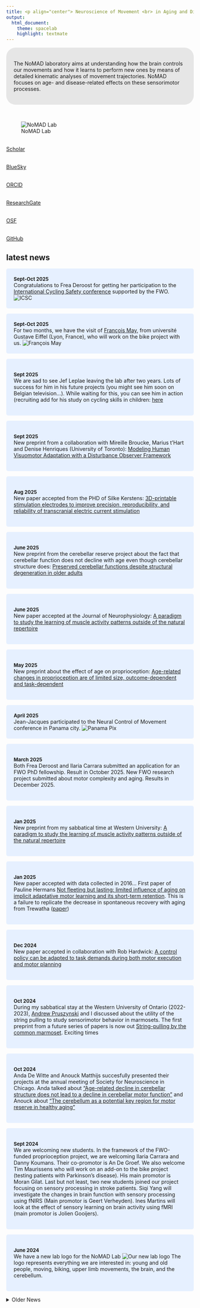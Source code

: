 ```yaml
---
title: <p align="center"> Neuroscience of Movement <br> in Aging and Disease (NoMAD) laboratory </p>
output:
  html_document:
    theme: spacelab
    highlight: textmate
---
```

<style>
div.intro { background-color:#e6e6e6; border-radius: 25px; padding: 20px;}
</style>
<div class = "intro">
The NoMAD laboratory aims at understanding how the brain controls our movements and how it learns to perform new ones by means of detailed kinematic analyses of movement trajectories. NoMAD focuses on age- and disease-related effects on these sensorimotor processes.
</div>
<br>

<link rel="stylesheet" href="https://cdnjs.cloudflare.com/ajax/libs/font-awesome/4.7.0/css/font-awesome.min.css">
<link rel="stylesheet" href="https://cdn.rawgit.com/jpswalsh/academicons/master/css/academicons.min.css">
<style>
p.ex1{
    padding-left: 15%;
}
#more {display: none;}
</style>

<div class = "col-md-2">

![NoMAD Lab](images/LabLogo.png)

<a href="http://scholar.google.com/citations?user=Xfy7g78AAAAJ&hl=en">
<i style="color:  #4c9fec;" class="ai ai-google-scholar ai-3x" ></i>
</br>Scholar
</a>
<br>

<a href="https://bsky.app/profile/jjodx.bsky.social">
<i style="color:  #4c9fec;" class="fa fa-twitter fa-3x" ></i>
</br>BlueSky
</a>
<br>

<a href="https://orcid.org/0000-0002-4603-7939">
<i style="color: #4c9fec;" class="ai ai-orcid ai-3x" ></i>
</br>ORCID
</a>
<br>

<a href="https://www.researchgate.net/profile/Jj_Orban">
<i style="color: #4c9fec;" class="ai ai-researchgate ai-3x" ></i>
</br>ResearchGate
</a>
<br>

<a href="https://osf.io/2pgq5/">
<i style="color: #4c9fec;" class="ai ai-osf ai-3x" ></i>
</br>OSF
</a>
<br>

<a href="https://github.com/jjodx">
<i style="color: #4c9fec;" class="fa fa-github fa-3x" ></i>
</br>GitHub
</a>
<br>

</div>

<div class = "col-md-7">
## latest news

<p class="ex1">
<style>
div.blue { background-color:#e6f0ff; border-radius: 5px; padding: 20px;}
</style>


<div class = "blue">
<font size="2"> **Sept-Oct 2025** </font><br>
Congratulations to Frea Deroost for getting her participation to the [International Cycling Safety conference](https://icsc2025.net/) supported by the FWO.
![ICSC](images/icsc.png)</div>
<p>


<div class = "blue">
<font size="2"> **Sept-Oct 2025** </font><br>
For two months, we have the visit of [François May](https://pagespro.univ-gustave-eiffel.fr//francois-may?lang=fr&no_cache=1), from université Gustave Eiffel (Lyon, France), who will work on the bike project with us. 
![François May](images/photo_fm.jpg)</div>
<p>
<div class = "blue">
<font size="2"> **Sept 2025** </font><br>
We are sad to see Jef Leplae leaving the lab after two years. Lots of success for him in his future projects (you might see him soon on Belgian television...). While waiting for this, you can see him in action (recruiting add for his study on cycling skills in children: [here](https://www.youtube.com/watch?v=GxPIdV9787w)
</div>
<p>
<div class = "blue">
<font size="2"> **Sept 2025** </font><br>
New preprint from a collaboration with Mireille Broucke, Marius t'Hart and Denise Henriques (University of Toronto): [Modeling Human Visuomotor Adaptation with a Disturbance Observer Framework](https://www.biorxiv.org/content/10.1101/2025.09.01.673530v1.abstract)
</div>
<p>
<div class = "blue">
<font size="2"> **Aug 2025** </font><br>
New paper accepted from the PHD of Silke Kerstens: [3D-printable stimulation electrodes to improve precision, reproducibility, and reliability of transcranial electric current stimulation](https://www.sciencedirect.com/science/article/pii/S1388245725008338)
</div>
<p>
<div class = "blue">
<font size="2"> **June 2025** </font><br>
New preprint from  the cerebellar reserve project about the fact that cerebellar function does not decline with age even though cerebellar structure does: [Preserved cerebellar functions despite structural degeneration in older adults](https://www.biorxiv.org/content/10.1101/2025.06.18.660418v2.abstract)
</div>
<p>
<div class = "blue">
<font size="2"> **June 2025** </font><br>
New paper accepted at the Journal of Neurophysiology: [A paradigm to study the learning of muscle activity patterns outside of the natural repertoire](https://journals.physiology.org/doi/full/10.1152/jn.00088.2025)
</div>
<p>
<div class = "blue">
<font size="2"> **May 2025** </font><br>
New preprint about the effect of age on proprioception: [Age-related changes in proprioception are of limited size, outcome-dependent and task-dependent](https://www.biorxiv.org/content/10.1101/2025.05.22.655043v2)
</div>
<p>
<div class = "blue">
<font size="2"> **April 2025** </font><br>
Jean-Jacques participated to the Neural Control of Movement conference in Panama city.
![Panama Pix](images/panama.jpg) </div>
<p>
<p>
<div class = "blue">
<font size="2"> **March 2025** </font><br>
Both Frea Deroost and Ilaria Carrara submitted an application for an FWO PhD fellowship. Result in October 2025. New FWO research project submitted about motor complexity and aging. Results in December 2025.
</div>
<p>
<p>
<div class = "blue">
<font size="2"> **Jan 2025** </font><br>
New preprint from my sabbatical time at Western University: [A paradigm to study the learning of muscle activity patterns outside of the natural repertoire](https://www.biorxiv.org/content/10.1101/2025.02.13.638098v1.abstract)
</div>
<p>
<div class = "blue">
<font size="2"> **Jan 2025** </font><br>
New paper accepted with data collected in 2016... First paper of Pauline Hermans [Not fleeting but lasting: limited influence of aging on implicit adaptative motor learning and its short-term retention](https://journals.physiology.org/doi/abs/10.1152/jn.00412.2024). This is a failure to replicate the decrease in spontaneous recovery with aging from Trewatha ([paper](https://pubmed.ncbi.nlm.nih.gov/25274819/))
</div>
<p>
<div class = "blue">
<font size="2"> **Dec 2024** </font><br>
New paper accepted in collaboration with Rob Hardwick: [A control policy can be adapted to task demands during both motor execution and motor planning](https://journals.physiology.org/doi/abs/10.1152/jn.00410.2023)
</div>
<p>
<div class = "blue">
<font size="2"> **Oct 2024** </font><br>
During my sabbatical stay at the Western University of Ontario (2022-2023), [Andrew Pruszynski](https://www.pruszynskilab.com/) and I discussed about the utility of the string pulling to study sensorimotor behavior in marmosets. The first preprint from a future series of papers is now out [String-pulling by the common marmoset](https://www.biorxiv.org/content/10.1101/2024.10.25.620352v1.abstract). Exciting times
</div>
<p>
<div class = "blue">
<font size="2"> **Oct 2024** </font><br>
Anda De Witte and Anouck Matthijs succesfully presented their projects at the annual meeting of Society for Neuroscience in Chicago. Anda talked about ["Age-related decline in cerebellar structure does not lead to a decline in cerebellar motor function"](https://www.abstractsonline.com/pp8/#!/20433/presentation/27731) and Anouck about ["The cerebellum as a potential key region for motor reserve in healthy aging"](https://www.abstractsonline.com/pp8/#!/20433/presentation/27730)
</div>
<p>
<div class = "blue">
<font size="2"> **Sept 2024** </font><br>
We are welcoming new students. In the framework of the FWO-funded proprioception project, we are welcoming Ilaria Carrara and Danny Koumans. Their co-promotor is An De Groef. We also welcome Tim Maurissens who will work on an add-on to the bike project (testing patients with Parkinson's disease). His main promotor is Moran Gilat. Last but not least, two new students joined our project focusing on sensory processing in stroke patients. Siqi Yang will investigate the changes in brain function with sensory processing using fNIRS (Main promotor is Geert Verheyden). Ines Martins will look at the effect of sensory learning on brain activity using fMRI (main promotor is Jolien Gooijers).
</div>
<p>
<div class = "blue">
<font size="2"> **June 2024** </font><br>
We have a new lab logo for the NoMAD Lab
![Our new lab logo](images/LabLogo.png)
The logo represents everything we are interested in: young and old people, moving, biking, upper limb movements, the brain, and the cerebellum.
</div>

<p>
<!--  source collapsible elements: https://gist.github.com/pierrejoubert73/902cc94d79424356a8d20be2b382e1ab -->

<details>
  <summary>Older News</summary>
<div class = "blue">
<font size="2"> **May 2024** </font><br>
Anouck Matthijs and Anda De Witte have completed the data collection for our FWO-funded research project on "Is there a motor reserve in the cerebellum". The datasets includes a variety of cognitive, motor and proprioception tasks and some structural neuroimaging on **50 young adult, 80 older adults and 30 80+ adults**. What a feat!!!
</div>

<p>
<div class = "blue">
<font size="2"> **April 2024** </font><br>
We had two visitors this month. [Josh Cashaback](https://joshcashaback.weebly.com/) came right after NCM and gave a talk on **"Movements reflect decision deliberation"**.
<br>
<br>
[Caroline Nettekoven](https://www.caroline-nettekoven.com/) followed a few days later and presented her work on an atlas for the cerebellum **"Navigating the cerebellum: A hierarchical functional atlas for individual precision mapping"**
</div>

<p>
<div class = "blue">
<font size="2"> **April 2024** </font><br>
Some members of the lab (Anouck, Anda, Jef, Frea and JJ have travelled to Dubrovnik in Croatia for the [Neural control of movement society meeting](https://ncm-society.org/). Anda presented a poster entitled **"Reaching and Speech Adaptation in Healthy Young, Old and Older Old Adults"**. Anouck's poster was about **"Exploring physical resilience during healthy aging: insights from an inter-joint coordination task"**. Jean-Jacques was also involved in three other posters based on work done during his sabbatical at Western University. One presented by Ali Ghavampour entitled **"What Makes Some Chords hard to Play? Exploring the Role of Muscle Synergies, Biomechanical and Cogni􀀗ve Factors"** (with Andrew Pruzynski and Jörn Diedrichsen), one by Mike Karkuszewski **"Characterizing marmoset forelimb coordination in string-pulling"** and the third one was presented by Mathilde Bertrand **"String-pulling behavior in the aging marmoset"**
</div>

<p>
<div class = "blue">
<font size="2"> **March 2024** </font><br>
The review paper written with Jörn Diedrichsen on the diversity of function of the cerebellum has been accepted for publication in Current Opinion in Behavioral Sciences. The paper is entitled [Diversity of the nature of input and output signals in the cerebellum suggests a diversity of function](https://www.sciencedirect.com/science/article/pii/S2352154624000378).
</div>

<p>
<div class = "blue">
<font size="2"> **Feb 2024** </font><br>
The preprint of Pauline and Koen [Not fleeting but lasting: Limited influence of aging on implicit adaptative motor learning and its short-term retention](https://www.biorxiv.org/content/10.1101/2023.08.30.555501v1) has been positively recommended by the [PeerCommunity in Health and Movement Sciences](https://healthmovsci.peercommunityin.org/). Recommendation reads like : [*"A main strength of the current paper is the rigor applied to testing this question. The authors provide robust, converging evidence from multiple analyses and statistical methods, and control for confounds both statistically and experimentally."*](https://healthmovsci.peercommunityin.org/articles/rec?id=40).
</div>

<p>
<div class = "blue">
<font size="2"> **Dec 2023** </font><br>
The Funds for Flemish Research (FWO) has awarded a new project grant to the lab. This project in collaboration with [An De Groef](https://www.kuleuven.be/wieiswie/nl/person/00086923) is entitled **Multifaceted approach to investigate position sense in health and disease**. We will be recruiting two PhD students to work on this project. Contact me if you are interested in working on that topic. </div>
<br>

<p>
<div class = "blue">
<font size="2"> **Nov 2023** </font><br>
Two new papers just accepted. First one is led by [Lisa Decraene](https://orcid.org/0000-0002-9604-7027) and in collaboration with [Hilde Feys](http://orcid.org/0000-0002-8025-4910) on bimanual coordination in 50 typically-developing children and 50 children with cerebral palsy: **In-depth quantification of bimanual coordination using the Kinarm exoskeleton robot in children with unilateral cerebral palsy**. The second is the last paper from the PhD thesis of [Veerle de Rond](http://orcid.org/0000-0002-2046-2566) (Promotor is [Alice Nieuwboer](http://orcid.org/0000-0003-1193-6229)) and has been accepted in Scientific report: **Neural correlates of weight-shift training in older adults: a randomized controlled study**.  </div>

<p>
<div class = "blue">
<font size="2"> **Oct 2023** </font><br>
New preprint with [Rob Hardwick](http://bas-lab.org/group/): [A control policy can be adapted to task demands during both motor execution and motor planning](https://biorxiv.org/cgi/content/short/2023.10.16.562495v1) </div>
<br>

<p>
<div class = "blue">
<font size="2"> **Sept 2023** </font><br>
Congratulations to Pauline Hermans and Koen Vandevoorde for the preprint entitled [Not fleeting but lasting: Limited influence of aging on implicit adaptative motor learning and its short-term retention](https://www.biorxiv.org/content/10.1101/2023.08.30.555501v1). This preprint has been submitted to the [PeerCommunity in Health and Movement Sciences](https://healthmovsci.peercommunityin.org/)  </div>
<br>

<p>
<div class = "blue">
<font size="2"> **Sept 2023** </font><br>
Congratulations to Leen Saenen whose paper entitled [The differential effect of age on upper limb sensory processing, proprioception and motor function](https://journals.physiology.org/doi/abs/10.1152/jn.00364.2022) has been accepted at Journal of Neurophysiology  </div>
<br>
<p>
<div class = "blue">
<font size="2"> **Sept 2023** </font><br>
We welcome Frea Deroost and Jef Leplae to the team. They will work on the MAESTRO project where they will investigate the effect of aging on bike abilities. Co-promotor is Friedl De Groote. </div>
<br>
<p>
<div class = "blue">
<font size="2"> **Summer 2023** </font><br>
2023 will be an amazing year in terms of paper as several projects are being completed and papers accepted. Veerle De Rond has a third paper accepted on muscle activity of lower back muscles during weight-shifting: [ *Lower back muscle activity during weight-shifting is affected by ageing and dual-tasking*](https://www.sciencedirect.com/science/article/pii/S0531556523001924). Britt Vandoorent has a first PhD paper accepted: [*Effect of transcranial direct current stimulation on learning in older adults with and without Parkinson’s disease: A systematic review with meta-analysis*](https://www.sciencedirect.com/science/article/pii/S0278262623001306), Finally, the preprint with the group of Konstantina Kilteni has been accepted at JNeurophysiology: [*Aging exerts a limited influence on the perception of self-generated and externally generated touch*](https://journals.physiology.org/doi/abs/10.1152/jn.00145.2023?journalCode=jn). Congrats to all those involved.
</div>
<br>
<p>
<div class = "blue">
<font size="2"> **May 2023** </font><br>
Our C2-project entitled _MAeSTRO: neuro-Musculosketetal ASsessement and Training of Older adults for safe (e-)cycling_ has been awarded. Two new PhD-students will be recruited. This is a collaboration with my colleagues Friedl De Groote and Jannique Van Uffelen.
</div>
<br>
<p>
<div class = "blue">
<font size="2"> **May 2023** </font><br>
New meta-science paper issued from an online collaboration and led by Olivier Corneille (UCLouvain, Belgium): [*Point of View: Beware ‘persuasive communication devices’ when writing and reading scientific articles*](https://elifesciences.org/articles/88654). Twitter thread [here](https://twitter.com/opatcorneille/status/1661766688998666240?s=20)
</div>
<br>

<p>
<div class = "blue">
<font size="2"> **May 2023** </font><br>
New paper led by Sanne Broeder: [*A smartphone-based tapping task as a marker of medication response in Parkinson’s Disease: a proof-of-concept study*](https://link.springer.com/article/10.1007/s00702-023-02659-w).
</div>
<br>

<p>
<div class = "blue">
<font size="2"> **May 2023** </font><br>
New paper led by Veerle de Rond: [*Test-retest reliability of functional near-infrared spectroscopy during a finger-tapping and postural task in healthy older adults*](https://www.spiedigitallibrary.org/journals/neurophotonics/volume-10/issue-02/025010/Test-retest-reliability-of-functional-near-infrared-spectroscopy-during-a/10.1117/1.NPh.10.2.025010.full).
</div>
<br>

<p>
<div class = "blue">
<font size="2"> **May 2023** </font><br>
Congratulations to Veerle de Rond for her PhD thesis entitled [Shifting the gear on shifting weight: behavioral, neural and neuromuscular correlates of ageing](https://lirias.kuleuven.be/4079409?limo=0). Her main promotor is Alice Nieuwboer.
</div>
<br>

<p>
<div class = "blue">
<font size="2"> **April 2023** </font><br>
Just back from the NCM conference in Victoria where we talked about our research. Anouck Matthijs presented a poster entitled " __Can physical resilience explain the variability in age-related changes in motor function?__ ". Anda De witte had a poster on " __Cerebellum-Dependent Motor Prediction and Adaptation in Healthy Old Adults versus Young Adults__ ". The poster of Stien Van De Plas was about " __Aging is detrimental to sensory function. Or is it? Let's have a look at touch and proprioception.__ ". Finally, JJ organized a panel session on " __Age- and disease-related changes in the cerebellum impact motor function__ ". Other speakers included  Di Cao (Hopkins), Jovin Jacobs (Champalimaud) and Alanna Watt (Mc Gill). JJO gave a talk entiteld "__Is there a cerebellar motor reserve__ ".
</div>
<br>



<p>
<div class = "blue">
<font size="2"> **March 2023** </font><br>
New preprint led by Lili Timar from the team of Konstantina Kilteni: [*Aging exerts a limited influence on the perception of self-generated and externally generated touch*](https://www.biorxiv.org/content/10.1101/2023.04.05.535662v1). It was a real pleasure to collaborate with them on this topic. This is a very strong paper methodologically (high sample size, pre-registered).
</div>
<br>

<p>
<div class = "blue">
<font size="2"> **March 2023** </font><br>
New paper led by Sanne Broeder: [*Transcranial direct current stimulation enhances motor learning in Parkinson’s disease: a randomized controlled trial*](https://link.springer.com/article/10.1007/s00415-023-11669-3).
</div>
<br>

<p>
<div class = "blue">
<font size="2"> **December 2022** </font><br>
Congratulations to Leen Saenen for defending her PhD entitled: *Upper limb sensory processing: development of a robotic paradigm*.
</div>
<br>

<div class = "blue">
<font size="2"> **Nov 2022** </font><br>
Congratulations to Silke Kerstens for a new paper: [A novel tDCS control condition using optimized anesthetic gel to block peripheral nerve input](https://www.frontiersin.org/articles/10.3389/fneur.2022.1049409/full). First of a series with [Myles McLaughlin](https://gbiomed.kuleuven.be/english/research/50000666/50000672/people/members/00043883) </div>
<br>


<div class = "blue">
<font size="2"> **Nov 2022** </font><br>
Take-over of Twitter by EM did not please many people including me... Therefore, I am tweeting less and tooting more. You can find me at [@jjodx@fediscience.org](https://fediscience.org/@jjodx) </div>
<br>

<div class = "blue">
<font size="2"> **July 2022** </font><br>
Congratulations to Leen Saenen for her first first-author paper on sensory processing/haptic perception in stroke patients: [Development and Validation of a Novel Robot-Based Assessment of Upper Limb Sensory Processing in Chronic Stroke](https://www.mdpi.com/2076-3425/12/8/1005). First joint paper with my colleague [Geert Verheyden](https://www.kuleuven.be/wieiswie/en/person/00029759)<br>
Leen also has a new preprint on the effect of age on haptic perception : [The differential effect of age on upper limb sensory processing, proprioception and motor function](https://www.biorxiv.org/content/10.1101/2022.08.26.505430v1)</div>
<br>

<div class = "blue">
<font size="2"> **summer 2022** </font><br>
JJ goes to Canada for his sabbatical until summer 2023. He will work with Andrew Pruszynski, Joern Diedrichsen and Paul Gribble at Western University (London,ON, Canada)
</div>
<br>

<div class = "blue">
<font size="2"> **May-June 2022** </font><br>
Bike project will not be funded by an internal grant of KU Leuven, at least not this year. But comments are encouraging and give us food for thoughts. It's rejection season, no fellowship from FWO to Anouck either (not yet ;-) )
</div>
<br>

<div class = "blue">
<font size="2"> **1st of May 2022** </font><br>
 We are sad to see Matheus Maia Pacheco leaving our group but we wish a lot of success for his new adventure as an assistant Professor at the University of Porto in Portugal.
</div>
<br>

<div class = "blue">
<font size="2"> **March-April 2022** </font><br>
Many grants and fellowship were submitted:

-   application for a FWO PhD fellowship for Anouck Mathijs
-   senior FWO research project with An De Groef
-   C2 internal grant on the bike project with Friedl De Groote, Jannique Van Uffelen and Kathrin Gerling.
</div>
<br>

<div class = "blue">
<font size="2"> **March 2022** </font><br>
The first pre-print of our bike project with Maarten Afschrift, Anouck Mathijs and Friedl De Groote is out: [Turning the head while biking makes older people lose cycling direction and balance](https://doi.org/10.1101/2022.03.01.481993)
</div>
<br>

<div class = "blue">
<font size="2"> **November 2021** </font><br>
Just before Christmas, the first paper of Manasa Parthasharathy has been accepted for publication at the Journal of Neuropshysiology: [Increased upper-limb sensory attenuation with age](https://journals.physiology.org/doi/abs/10.1152/jn.00558.2020)
</div>
<br>

<div class = "blue">
<font size="2"> **November 2021** </font><br>
We waved goodbye to Manasa Parthasharathy who became Business Development Manager at icometrix 
</div>
<br>

<div class = "blue">
<font size="2"> **Summer 2021** </font><br>
Our team is growing. We welcome Anda De Witte on the 1st of July and Anouck Matthijs on the 1st of September. They will work on the FWO-funded project: "Is there a motor reserve in the cerebellum". Exciting times!
</div>
<br>

<div class = "blue">
<font size="2"> **23 July 2021** </font><br>
The last paper from the PhD of Koen Vandevoorde has been accepted for publication in the Journal of Neurophysiology:  "[Does proprioceptive acuity influence the extent of implicit sensorimotor adaptation in young and older adults?](https://journals.physiology.org/doi/abs/10.1152/jn.00636.2020)". This is the last piece of a very enjoyable and fruitful collaboration.
</div>
<br>

<div class = "blue">
<font size="2"> **31 May 2021** </font><br>
Congrats to Veerle for the acceptance of her first first-author paper entitled "[Compromised Brain Activity With Age During a Game-Like Dynamic Balance Task: Single- vs. Dual-Task Performance](https://www.frontiersin.org/articles/10.3389/fnagi.2021.657308/full)". Well done Veerle !
</div>
<br>

<div class = "blue">
<font size="2"> **22nd of March, 2021** </font><br>
Last paper from the PhD thesis of Guy Rens has been accepted at Neuropsychologia: Motor resonance is modulated by an object’s weight distribution. Well done Guy! <i style='color: #211f1f;' class='ai ai-biorxiv ai-1x' ></i> [Preprint](https://www.biorxiv.org/content/10.1101/2020.10.11.335000v3)
</div>
<br>

<div class = "blue">
<font size="2"> **15th of March, 2021** </font><br>
<i style='color: #211f1f;' class='ai ai-biorxiv ai-1x' ></i>
New preprint with Ryan Morehead (Leeds University, UK): [A Synthesis of the Many Errors and Learning Processes of Visuomotor Adaptation](https://www.biorxiv.org/content/10.1101/2021.03.14.435278v1).<br>
The tweeprint <i style="color:  #4c9fec;" class="fa fa-twitter fa-1x" ></i> made by Ryan is available here: [https://twitter.com/rmhead/status/1371669385367195648](https://twitter.com/rmhead/status/1371669385367195648) 
</div>
<br>

<div class = "blue">
<font size="2"> **February/March, 2021** </font><br>
I am recruiting two PhD students to work on a FWO-funded project focused on cerebellar motor functions, aging and structural imaging. Please apply here: [https://www.kuleuven.be/personeel/jobsite/jobs/56170382](https://www.kuleuven.be/personeel/jobsite/jobs/56170382)
</div>
<br>

<div class = "blue">
<font size="2"> **February/March, 2021** </font><br>
Dante Mantini and Jean-Jacques are thrilled to welcome Matheus Pacheco <a href="https://twitter.com/Piolho_eefe">
<i style="color:  #4c9fec;" class="fa fa-twitter fa-1x" ></i>
</a> as a post-doc. Matheus will use EEG to unravel age-related changes in error processing.
</div>
<br>

<div class = "blue">
<font size="2"> **January 2021** </font><br>
JJ was interviewed on Open Science. You can read the interview here:  [*An open scientist helps research and himself or herself to move forward*](https://www.kuleuven.be/open-science/news/2021/J-J_Orban) 
</div>
<br>

<div class = "blue">
<font size="2"> **January 20th 2021** </font><br>
Congrats to Guy Rens who got his paper entitled "*Lift observation conveys object weight distribution but partly enhances predictive lift planning*" accepted for publication in the Journal of Neurophysiology.<br> <i style='color: #211f1f;' class='ai ai-biorxiv ai-2x' ></i> [Preprint](https://www.biorxiv.org/content/10.1101/2020.06.21.163352v4)
</div>
<br>

<div class = "blue">
<font size="2"> **December, 2020** </font><br>
Jean-Jacques got a grant from the [FWO (Flemish Research Foundation)](https://www.fwo.be/) to work on a project entitled: "Is there a motor reserve in the cerebellum". This project focuses on measuring age-related changes in motor function based on a large task battery and included structural MRI as well.
</div>
<br>

<div class = "blue">
<font size="2"> **November, 2020** </font><br>
Paper with Friedl De Groote <a href="https://twitter.com/friedldegroote">
<i style="color:  #4c9fec;" class="fa fa-twitter fa-1x" ></i>
</a>, Stefanie Vandevyvere and Florian Vanhevel accepted by Gait & Posture (after a very long review process that did not really change the paper) ([paper](https://pubmed.ncbi.nlm.nih.gov/33260077/)). Preprint is available [here](https://www.biorxiv.org/content/10.1101/2020.05.29.123620v1). Data <i style='color: #0f6cd6;' class='ai ai-open-data ai-1x' ></i> and code <i style='color: #211f1f;' class='fa fa-github fa-1x' ></i> are on the Open Science Framework ([LINK](https://osf.io/vpd79/?view))
</div>
<br>

<div class = "blue">
<font size="2"> **October, 2020** </font><br>
We have several preprints <i style='color: #211f1f;' class='ai ai-biorxiv ai-2x' ></i> out there:<br>
Manasa Parthasharathy: [Increased upper-limb sensory attenuation with age](https://www.biorxiv.org/content/10.1101/2020.09.17.301739v1)<br>
Koen Vandevoorde: [Does somatosensory acuity influence the extent of internal model recalibration in young and older adults?](https://www.biorxiv.org/content/10.1101/2020.10.16.342295v1)<br>
Guy Rens: [Motor resonance is modulated by an object’s weight distribution](https://doi.org/10.1101/2020.10.11.335000)
</div>
<br>

<div class = "blue">
<font size="2"> **Octobre 1st, 2020** </font><br>
Stien Van De Plas starts her PhD today. Welcome Stien! She will work on the role of somatosensation on motor control for the next four years. Co-promotor is Dante Mantini.
</div>
<br>

<div class = "blue">
<font size="2"> **September 20, 2020** </font><br>
Two new papers published in the Special Issue of the Journal of Computational Neuroscience dedicated to Lance Optican. See the publication page.
</div>
<br>

<div class = "blue">
 <font size="2"> **July 1, 2020** </font><br>
Koen Vandevoorde's paper was published in Journal of Neurophysiology ([paper](https://doi.org/10.1152/jn.00659.2019)). Preprint is available [here](https://www.biorxiv.org/content/10.1101/753160v1)
</div>
<br>

<div class = "blue">
<font size="2"> **June 15, 2020** </font><br>
The departement of Movement Sciences is recruiting two tenure-track professors:

1. motor control and neuroimaging: [link](https://www.kuleuven.be/personeel/jobsite/jobs/55675790?hl=en&lang=en)

2. motor control and performance in competitive and elite sports: [link](https://www.kuleuven.be/personeel/jobsite/jobs/55676338)

Come and join us!!
</div>
<br>

<div class = "blue">
<font size="2"> **June 3, 2020** </font><br>
Together with Prof. Dante Mantini, we are recruiting a PhD student to work on the influence of a decline in somatosensory function on motor control and learning. Vacancy is available [here](https://www.kuleuven.be/personeel/jobsite/jobs/55671291?hl=en&lang=en)
Note, the candidate has to be fluent in Dutch as s/he has to act as teaching assistant in that language
</div>
<br>

<div class = "blue">
<font size="2"> **June 1st, 2020** </font><br>
Never forget to submit your paper as preprint first! We did forget to do it for this one but after being **4 months under review at Gait&Posture**, we decided that it was enough. Preprint entitled "Validation of a smartphone embedded inertial measurement unit for measuring postural stability in older adults" is available [here](https://www.biorxiv.org/content/10.1101/2020.05.29.123620v1)
</div>
<br>

<div class = "blue">
<font size="2"> **May 27, 2020** </font><br>
Together with Prof. Dante Mantini, we are recruiting a post-doc to work on EEG and motor adaptation. Vacancy is available [here](https://www.kuleuven.be/personeel/jobsite/jobs/55671214?hl=en&lang=en)
</div>
<br>

<div class = "blue">
 <font size="2"> __May 9, 2020__ </font><br>
Koen Vandevoorde got his paper accepted in Journal of Neurophysiology. Preprint is available [here](https://www.biorxiv.org/content/10.1101/753160v1)
</div>
<br>

<div class = "blue">
<font size="2"> __March 31, 2020__ </font><br>
Congrats to Guy Rens who got his paper entitled [Sensorimotor Expectations Bias Motor Resonance during Observation of Object Lifting: The Causal Role of pSTS]( https://doi.org/10.1523/JNEUROSCI.2672-19.2020) accepted in Journal of Neuroscience.
</div>
<br>

<div class = "blue">
<font size="2"> __Januari 20, 2020__ </font><br>
With Prof. Friedl De Groote, we submitted a paper entitled "_Validation of a smartphone embedded inertial measurement unit for measuring postural stability in older adults_" to Gait&Posture.
</div>
<br>

<div class = "blue">
 <font size="2"> __October, 2019__ </font><br>
Tamar Makin and JJ Orban de Xivry publish their paper on ten common statistical mistakes in eLife [here](https://elifesciences.org/articles/48175). Interview about the paper: [here](https://www.natureindex.com/news-blog/ten-most-common-mistakes-with-statistics-and-how-to-avoid-them)
</div>

</details>

<style>
.btn {
    border-width: 0 0px 0px 0px;
    font-weight: normal;
    text-transform: ;
}
.btn-default {
    color: #2ecc71;
    background-color: #ffffff;
    border-color: #ffffff;
}
</style>

</div>
</div>


<div class = "col-md-3">

</div>





